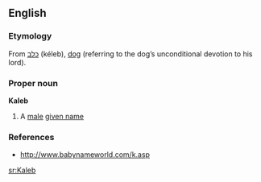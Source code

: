 ==English==

===Etymology===
From {{He.}} [[כלב]] (kéleb), [[dog]] (referring to the dog’s unconditional devotion to his lord).

===Proper noun===
'''Kaleb'''

# A [[male]] [[given name]]

===References===
*http://www.babynameworld.com/k.asp

[[sr:Kaleb]]